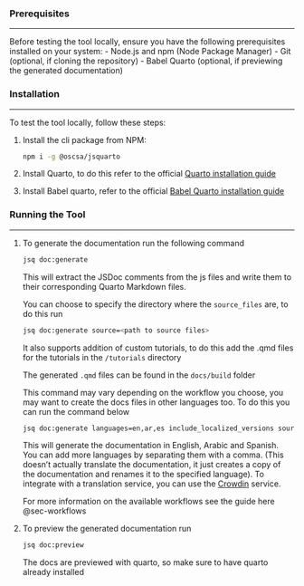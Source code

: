 
### Prerequisites {#environment-setup}
<hr>
Before testing the tool locally, ensure you have the following prerequisites installed on your system:
- Node.js and npm (Node Package Manager)
- Git (optional, if cloning the repository)
- Babel Quarto (optional, if previewing the generated documentation)

### Installation
<hr>
To test the tool locally, follow these steps:

1. Install the cli package from NPM:
   
   ```bash
   npm i -g @oscsa/jsquarto 
   ```

2. Install Quarto, to do this refer to the official [Quarto installation guide](https://quarto.org/docs/get-started/) 

3. Install Babel quarto, refer to the official [Babel Quarto installation guide](https://docs.ropensci.org/babelquarto/)


### Running the Tool
<hr>
1. To generate the documentation run the following command
   
   ```bash
   jsq doc:generate
   ```

   This will extract the JSDoc comments from the js files and write them to their corresponding Quarto Markdown files.

   You can choose to specify the directory where the `source_files` are, to do this run 
   
   ```bash
   jsq doc:generate source=<path to source files>
   ```

   It also supports addition of custom tutorials, to do this add the .qmd files for the tutorials in the `/tutorials` directory

   The generated `.qmd` files can be found in the `docs/build` folder

   This command may vary depending on the workflow you choose, you may want to create the docs files in other languages too. To do this you can run the command below

   ```bash
   jsq doc:generate languages=en,ar,es include_localized_versions source=<path to source files>
   ```

   This will generate the documentation in English, Arabic and Spanish. You can add more languages by separating them with a comma. (This doesn't actually translate the documentation, it just creates a copy of the documentation and renames it to the specified language). To integrate with a translation service, you can use the [Crowdin](https://crowdin.com/) service.

   For more information on the available workflows see the guide here @sec-workflows


2. To preview the generated documentation run 
    
   ```bash
   jsq doc:preview
   ```
   
   The docs are previewed with quarto, so make sure to have quarto already installed

